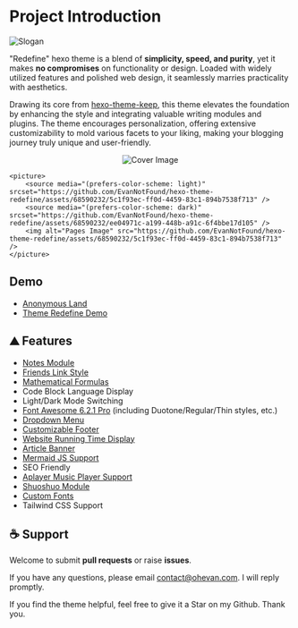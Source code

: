 # Project Introduction



![Slogan](https://evan.beee.top/img/2023/03/18/610599507c8078e7279966455688c66c.webp)

"Redefine" hexo theme is a blend of **simplicity, speed, and purity**, yet it makes **no compromises** on functionality or design. Loaded with widely utilized features and polished web design, it seamlessly marries practicality with aesthetics.

Drawing its core from [hexo-theme-keep](https://github.com/XPoet/hexo-theme-keep), this theme elevates the foundation by enhancing the style and integrating valuable writing modules and plugins. The theme encourages personalization, offering extensive customizability to mold various facets to your liking, making your blogging journey truly unique and user-friendly.

<p align="center">
    <picture>
        <source media="(prefers-color-scheme: light)" srcset="https://github.com/EvanNotFound/hexo-theme-redefine/assets/68590232/863f7dd7-2f59-4ef4-a876-5b0a707289b1" />
        <source media="(prefers-color-scheme: dark)" srcset="https://github.com/EvanNotFound/hexo-theme-redefine/assets/68590232/92427ac8-fbb8-4ce9-9807-5d0ed98484ac" />
        <img alt="Cover Image" src="https://github.com/EvanNotFound/hexo-theme-redefine/assets/68590232/863f7dd7-2f59-4ef4-a876-5b0a707289b1" />
    </picture>

    <picture>
        <source media="(prefers-color-scheme: light)" srcset="https://github.com/EvanNotFound/hexo-theme-redefine/assets/68590232/5c1f93ec-ff0d-4459-83c1-894b7538f713" />
        <source media="(prefers-color-scheme: dark)" srcset="https://github.com/EvanNotFound/hexo-theme-redefine/assets/68590232/ee04971c-a199-448b-a91c-6f4bbe17d105" />
        <img alt="Pages Image" src="https://github.com/EvanNotFound/hexo-theme-redefine/assets/68590232/5c1f93ec-ff0d-4459-83c1-894b7538f713" />
    </picture>
</p>






## Demo

- [Anonymous Land](https://ohevan.com/)
- [Theme Redefine Demo](https://redefine.evanluo.top/)

## ⛰ Features

- [Notes Module](https://redefine-docs.ohevan.com/modules/notes)
- [Friends Link Style](https://redefine-docs.ohevan.com/page_templates/friends)
- [Mathematical Formulas](https://redefine-docs.ohevan.com/plugins/mathjax)
- Code Block Language Display
- Light/Dark Mode Switching
- [Font Awesome 6.2.1 Pro](https://redefine-docs.ohevan.com/basic/fontawesome) (including Duotone/Regular/Thin styles, etc.)
- [Dropdown Menu](https://redefine-docs.ohevan.com/home/navbar#%E9%93%BE%E6%8E%A5%E5%88%97%E8%A1%A8)
- [Customizable Footer](https://redefine-docs.ohevan.com/footer)
- [Website Running Time Display](https://redefine-docs.ohevan.com/footer#%E8%BF%90%E8%A1%8C%E6%97%B6%E9%97%B4)
- [Article Banner](https://redefine-docs.ohevan.com/article_customize/banner)
- [Mermaid JS Support](https://redefine-docs.ohevan.com/plugins/mermaid)
- SEO Friendly
- [Aplayer Music Player Support](https://redefine-docs.ohevan.com/plugins/aplayer)
- [Shuoshuo Module](https://redefine-docs.ohevan.com/shuoshuo)
- [Custom Fonts](https://redefine-docs.ohevan.com/basic/global#%E8%87%AA%E5%AE%9A%E4%B9%89%E5%AD%97%E4%BD%93)
- Tailwind CSS Support

## ☕ Support

Welcome to submit **pull requests** or raise **issues**.

If you have any questions, please email [contact@ohevan.com](mailto:contact@ohevan.com). I will reply promptly.

If you find the theme helpful, feel free to give it a Star on my Github. Thank you.
